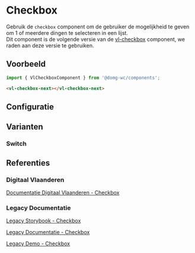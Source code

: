 
# Checkbox

Gebruik de `checkbox` component om de gebruiker de mogelijkheid te geven om 1 of meerdere dingen te selecteren in een lijst.<br/>
Dit component is de volgende versie van de [vl-checkbox](/docs/components-checkbox--documentatie) component, we raden aan deze versie te gebruiken.

## Voorbeeld

```js
import { VlCheckboxComponent } from '@domg-wc/components';
```

```html
<vl-checkbox-next></vl-checkbox-next>
```

<Canvas of={VlCheckboxStories.CheckboxDefault} />

## Configuratie

<ArgTypes of={VlCheckboxStories.CheckboxDefault} />

## Varianten

### Switch

<Canvas of={VlCheckboxStories.CheckboxSwitch} />

## Referenties

### Digitaal Vlaanderen

[Documentatie Digitaal Vlaanderen - Checkbox](https://overheid.vlaanderen.be/webuniversum/v3/documentation/forms/vl-ui-checkbox/)

### Legacy Documentatie

[Legacy Storybook - Checkbox](https://webcomponenten.omgeving.vlaanderen.be/storybook/?path=/docs/legacy-vl-checkbox--default)

[Legacy Documentatie - Checkbox](https://webcomponenten.omgeving.vlaanderen.be/doc/VlCheckbox.html)

[Legacy Demo - Checkbox](https://webcomponenten.omgeving.vlaanderen.be/demo/vl-checkbox.html)
